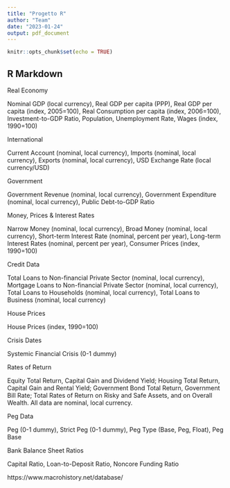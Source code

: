```yaml
---
title: "Progetto R"
author: "Team"
date: "2023-01-24"
output: pdf_document
---
```


```r
knitr::opts_chunk$set(echo = TRUE)
```

## R Markdown
Real Economy

Nominal GDP (local currency), Real GDP per capita (PPP), Real GDP per capita (index, 2005=100), Real Consumption per capita (index, 2006=100), Investment-to-GDP Ratio, Population, Unemployment Rate, Wages (index, 1990=100)

 

International

Current Account (nominal, local currency), Imports (nominal, local currency), Exports (nominal, local currency), USD Exchange Rate (local currency/USD)

 

Government

Government Revenue (nominal, local currency), Government Expenditure (nominal, local currency), Public Debt-to-GDP Ratio

 

Money, Prices & Interest Rates

Narrow Money (nominal, local currency), Broad Money (nominal, local currency), Short-term Interest Rate (nominal, percent per year), Long-term Interest Rates (nominal, percent per year), Consumer Prices (index, 1990=100)

 

Credit Data

Total Loans to Non-financial Private Sector (nominal, local currency), Mortgage Loans to Non-financial Private Sector (nominal, local currency), Total Loans to Households (nominal, local currency), Total Loans to Business (nominal, local currency)

 

House Prices

House Prices (index, 1990=100)

 

Crisis Dates

Systemic Financial Crisis (0-1 dummy)

 

Rates of Return

Equity Total Return, Capital Gain and Dividend Yield; Housing Total Return, Capital Gain and Rental Yield; Government Bond Total Return, Government Bill Rate; Total Rates of Return on Risky and Safe Assets, and on Overall Wealth. All data are nominal, local currency.

 

Peg Data 

Peg (0-1 dummy), Strict Peg (0-1 dummy), Peg Type (Base, Peg, Float), Peg Base

 

Bank Balance Sheet Ratios

Capital Ratio, Loan-to-Deposit Ratio, Noncore Funding Ratio

https://www.macrohistory.net/database/

